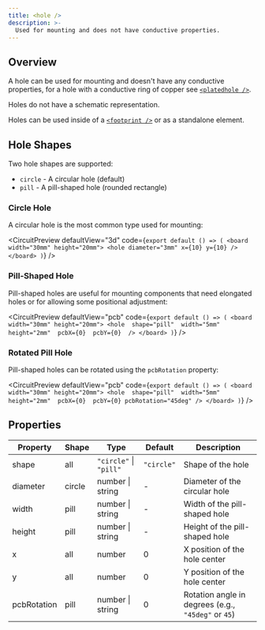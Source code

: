 ```yaml
---
title: <hole />
description: >-
  Used for mounting and does not have conductive properties.
---
```


## Overview

A hole can be used for mounting and doesn't have any conductive properties, for
a hole with a conductive ring of copper see [`<platedhole />`](../footprints/platedhole.mdx).

Holes do not have a schematic representation.

Holes can be used inside of a [`<footprint />`](./footprint.mdx) or
as a standalone element.


## Hole Shapes

Two hole shapes are supported:

- `circle` - A circular hole (default)
- `pill` - A pill-shaped hole (rounded rectangle)

### Circle Hole

A circular hole is the most common type used for mounting:

<CircuitPreview
  defaultView="3d"
  code={`export default () => (
    <board width="30mm" height="20mm">
      <hole diameter="3mm" x={10} y={10} />
    </board>
  )`}
/>

### Pill-Shaped Hole

Pill-shaped holes are useful for mounting components that need elongated holes or for allowing some positional adjustment:

<CircuitPreview
  defaultView="pcb"
  code={`export default () => (
    <board width="30mm" height="20mm">
      <hole 
        shape="pill" 
        width="5mm" 
        height="2mm" 
        pcbX={0} 
        pcbY={0} 
      />
    </board>
  )`}
/>

### Rotated Pill Hole

Pill-shaped holes can be rotated using the `pcbRotation` property:

<CircuitPreview
  defaultView="pcb"
  code={`export default () => (
    <board width="30mm" height="20mm">
      <hole 
        shape="pill" 
        width="5mm" 
        height="2mm" 
        pcbX={0} 
        pcbY={0}
        pcbRotation="45deg"
      />
    </board>
  )`}
/>

## Properties

| Property | Shape | Type | Default | Description |
|----------|-------|------|---------|-------------|
| shape | all | `"circle"` \| `"pill"` | `"circle"` | Shape of the hole |
| diameter | circle | number \| string | - | Diameter of the circular hole |
| width | pill | number \| string | - | Width of the pill-shaped hole |
| height | pill | number \| string | - | Height of the pill-shaped hole |
| x | all | number | 0 | X position of the hole center |
| y | all | number | 0 | Y position of the hole center |
| pcbRotation | pill | number \| string | 0 | Rotation angle in degrees (e.g., `"45deg"` or `45`) |
